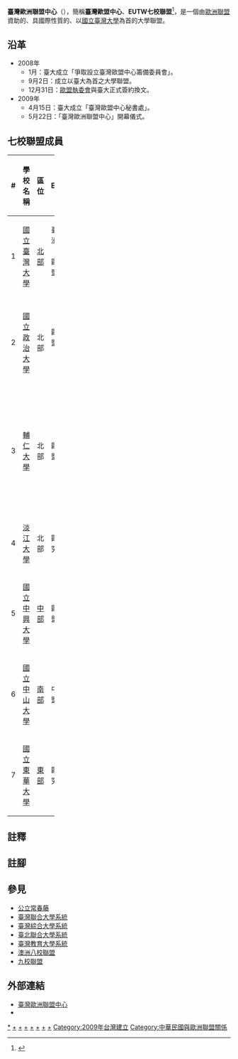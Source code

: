 {{multiple issues|
{{onesource|time=2018-05-18T15:15:30+00:00}}
{{primarysources|time=2018-05-18T15:15:30+00:00}}
{{update|time=2018-05-18T15:15:30+00:00}}
}}
{{Infobox university
|name              = 臺灣歐洲聯盟中心<br><small>European Union Center in Taiwan (EUTW)</small>
|native_name       =
|image             = 
|caption           =
|latin_name        =
|motto             =
|zhmotto           =
|established       = 2009年
|closed            =
|re-established    =
|anniversary       =
|type              = 大學聯盟
|religious         =
|endowment         =
|officer_in_charge =
|chairman          =
|secretary         =
|chancellor        =
|president         = 當屆[[國立臺灣大學|國立臺灣大學]]校長
|vice-president    =主任：[[蘇宏達|蘇宏達]]<ref>{{cite web|url=http://www.eutw.org.tw/intro_05.php|title=臺灣歐洲聯盟中心|website=www.eutw.org.tw}}</ref>
|superintendent    =
|provost           =
|vice_chancellor   =
|dean              =
|director          =
|head_label        =
|head              =
|faculty           = 約10,000
|staff             =
|students          = 約138,366
|undergrad         =
|postgrad          =
|doctoral          =
|other             =
|location          = 
|country           =
|state             =
|province          =
|city              = {{TWN}}<br/>總部：臺北市大安區辛亥路二段[[國立臺灣大學社會科學院|頤賢館]]六樓
|coor              =
|campus            =
|area              =
|former_names      = 
|free_label        =
|free              =
|sports            = 
|colors            =
|nickname          = EUTW七校聯盟、臺灣歐盟中心
|mascot            =
|affiliations      =
|zip               =
|telephone         =
|website           = [http://www.eutw.org.tw/ 網站]<br>[https://www.facebook.com/NTUEUTW 臉書]
|logo              =
|footnotes         =
}}

'''臺灣歐洲聯盟中心'''（{{lang-en|'''European Union Center in Taiwan'''，'''EUTW'''}}），簡稱'''臺灣歐盟中心'''、'''EUTW七校聯盟'''<ref>{{cite web|url=http://www.eutw.org.tw/intro_04.php|title=臺灣歐洲聯盟中心|website=www.eutw.org.tw}}</ref>，是一個由[[歐洲聯盟|歐洲聯盟]]資助的、具國際性質的、以[[國立臺灣大學|國立臺灣大學]]為首的大學聯盟。

== 沿革 ==
*2008年
**1月：臺大成立「爭取設立臺灣歐盟中心籌備委員會」。
**9月2日：成立以臺大為首之大學聯盟。
**12月31日：[[歐盟執委會|歐盟執委會]]與臺大正式簽約換文。
*2009年　
**4月15日：臺大成立「臺灣歐盟中心秘書處」。
**5月22日：「臺灣歐洲聯盟中心」開幕儀式。

== 七校聯盟成員 ==
{| class="wikitable + sortable" width="100%"
!width="3%"|#
!width="13%"|學校名稱
!width="5%"|區位
!width="13%"|學校EUTW機構
!width="47%"|國際性
!width="6%"|網址
|-
| align="right" | 1
| align="center" |[[國立臺灣大學|國立臺灣大學]]
| align="center" |[[北臺灣|北部]]
| align="center" |臺灣歐洲聯盟中心<br>歐洲聯盟研究中心
| <small>[[AACSB|AACSB]]認證；[[东亚研究型大学协会|AEARU]]；[[环太平洋大学联盟|APRU]]；{{tsl|en|Association of Southeast Asian Institutions of Higher Learning|東南亞高等教育聯盟|ASAIHL}}；[[UMAP|UMAP]]</small>
| [http://www.eutw.org.tw/index.php 首頁]<br>[http://politics.ntu.edu.tw/eusc/ 首頁]
|-
| align="right" | 2
| align="center" |[[國立政治大學|國立政治大學]]
| align="center" |北部
| align="center" |歐洲聯盟研究中心
| <small>[[AACSB|AACSB]]認證；[[AALAU|AALAU]]；[[亞太高校書院聯盟|亞太高校書院聯盟]]；{{en-link|APSIA|Association of Professional Schools of International Affairs}}；{{tsl|en|Beta Gamma Sigma|Beta Gamma Sigma|BGS}}；[[EQUIS|EQUIS]]認證；[[UMAP|UMAP]]</small>{{efn|1=全國首設「國際事務學院」}}
| [https://www.facebook.com/EURC.NCCU 首頁]
|-
| align="right" | 3
| align="center" |[[輔仁大學|輔仁大學]]
| align="center" |北部
| align="center" |歐洲聯盟中心
| <small>[[AACSB|AACSB]]認證；[[ACUCA|ACUCA]]；[[AALAU|AALAU]]；[[亞太耶穌會學院和大學協會|AJCU-AP]]；{{tsl|en|Asia-Pacific Quality Network|Asia-Pacific Quality Network|APQN}}；[[亞馬遜AWS|亞馬遜AWS]]；{{tsl|en|Beta Gamma Sigma|Beta Gamma Sigma|BGS}}；[[:Template:耶穌會東亞4大學全球領導力課程|GLP]]；{{tsl|en|International Association of Jesuit Business Schools|International Association of Jesuit Business Schools|IAJBS}}；[[國際天主教大學聯盟|IFCU]]；[[UMAP|UMAP]]臺灣國家秘書處</small>{{efn|1=直屬教廷；全國首設「外語學院」}}
| [https://web.archive.org/web/20150614161249/http://www.oie.fju.edu.tw/eutwfju 首頁]
|-
| align="right" | 4
| align="center" |[[淡江大學|淡江大學]]
| align="center" |北部
| align="center" |歐盟研究中心
| <small>[[國際大學協會|IAU]]；[[UMAP|UMAP]]</small>{{efn|1=全國首設「國際研究學院」；}}
| [http://w3.tku.edu.tw/eurc/ 首頁]
|-
| align="right" | 5
| align="center" |[[國立中興大學|國立中興大學]]
| align="center" |[[中臺灣|中部]]
| align="center" |歐洲聯盟中心
| <small>[[AACSB|AACSB]]認證；[[UMAP|UMAP]]</small>
| [https://www.oia.nchu.edu.tw/index.php/zh/8-nchu-faculty-staff-tw/8-11-eu-center-en/8-11-2-eutw-tw 首頁] 
|-
| align="right" | 6
| align="center" |[[國立中山大學|國立中山大學]]
| align="center" |[[南臺灣|南部]]
| align="center" |中山歐盟中心
| <small>[[AACSB|AACSB]]認證；[[UMAP|UMAP]]</small>
| [https://web.archive.org/web/20170708215524/http://europa.oia.nsysu.edu.tw/bin/home.php 首頁]
|-
| align="right" | 7
| align="center" |[[國立東華大學|國立東華大學]]
| align="center" |[[東臺灣|東部]]
| align="center" |歐盟研究中心
| <small>[[UMAP|UMAP]]</small>
| [https://eurc.ndhu.edu.tw 首頁]
|}

== 註釋 ==
{{notelist|iger=}}

== 註腳 ==
<references/>

== 參見 ==
* [[公立常春藤|公立常春藤]]
* [[臺灣聯合大學系統|臺灣聯合大學系統]]
* [[臺灣綜合大學系統|臺灣綜合大學系統]]
* [[臺北聯合大學系統|臺北聯合大學系統]]
* [[臺灣教育大學系統|臺灣教育大學系統]]
* [[澳洲八校聯盟|澳洲八校聯盟]]
* [[九校聯盟|九校聯盟]]

== 外部連結 ==
*[http://www.eutw.org.tw/index.php 臺灣歐洲聯盟中心] {{Wayback|url=http://www.eutw.org.tw/index.php |date=20150613233441 }}
*{{facebook|NTUEUTW|臺灣歐洲聯盟中心}}

{{EU research centers in Taiwan}}
{{臺灣大專院校系統與聯盟}}
{{臺灣大學|state=uncollapse}}

[[Category:臺灣歐洲聯盟中心|*]]
[[Category:國立臺灣大學|+]]
[[Category:國立政治大學|+]]
[[Category:輔仁大學|+]]
[[Category:淡江大學|+]]
[[Category:國立中山大學|+]]
[[Category:國立中興大學|+]]
[[Category:國立東華大學|+]]
[[Category:2009年台灣建立|Category:2009年台灣建立]]
[[Category:中華民國與歐洲聯盟關係|Category:中華民國與歐洲聯盟關係]]